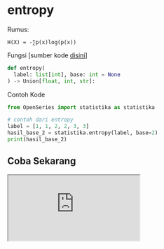 # entropy

Rumus:

```
H(X) = -∑p(x)log(p(x))
```

Fungsi [sumber kode [disini](https://github.com/bellshade/OpenSeries/blob/main/OpenSeries/statistika.py#L6)]

```python
def entropy(
  label: list[int], base: int = None
) -> Union[float, int, str]:
```

Contoh Kode

```python
from OpenSeries import statistika as statistika

# contoh dari entropy
label = [1, 1, 2, 2, 3, 3]
hasil_base_2 = statistika.entropy(label, base=2)
print(hasil_base_2)
```

## Coba Sekarang

<iframe src="https://replit.com/@ItsArul/entropy?embed=1&theme=light" className="aspect-video w-full" />
